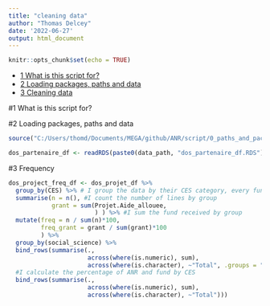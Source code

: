 ```yaml
---
title: "cleaning data"
author: "Thomas Delcey"
date: '2022-06-27'
output: html_document
---
```


```r
knitr::opts_chunk$set(echo = TRUE)
```

-   [1 What is this script for?](#1 What-is-this-script-for)
-   [2 Loading packages, paths and data](#2 Loading-packages-paths-and-data)
-   [3 Cleaning data](#3 Cleaning data)


#1 What is this script for?


#2 Loading packages, paths and
    data
    
```r

source("C:/Users/thomd/Documents/MEGA/github/ANR/script/0_paths_and_packages.R")

```

```r

dos_partenaire_df <- readRDS(paste0(data_path, "dos_partenaire_df.RDS"))

```

#3 Frequency 

```r

dos_project_freq_df <- dos_projet_df %>%
  group_by(CES) %>% # I group the data by their CES category, every function I am gonna use will apply by group
  summarise(n = n(), #I count the number of lines by group
            grant = sum(Projet.Aide_allouee, 
                        ) ) %>% #I sum the fund received by group
  mutate(freq = n / sum(n)*100,
         freq_grant = grant / sum(grant)*100
         ) %>%
  group_by(social_science) %>%
  bind_rows(summarise(., 
                      across(where(is.numeric), sum),
                      across(where(is.character), ~"Total", .groups = "keep")))
  #I calculate the percentage of ANR and fund by CES
  bind_rows(summarise(.,
                      across(where(is.numeric), sum),
                      across(where(is.character), ~"Total")))


```






